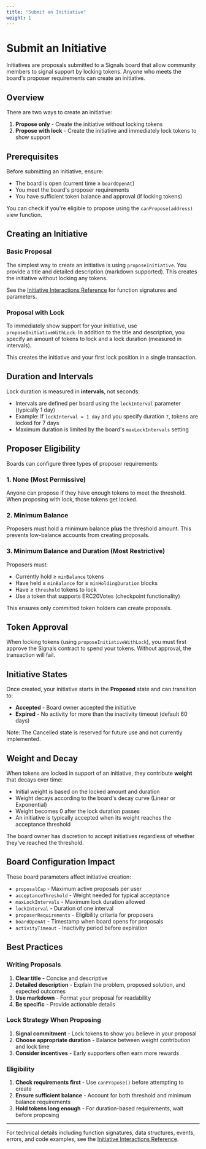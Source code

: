 ```yaml
---
title: "Submit an Initiative"
weight: 1
---
```


# Submit an Initiative

Initiatives are proposals submitted to a Signals board that allow community members to signal support by locking tokens. Anyone who meets the board's proposer requirements can create an initiative.

## Overview

There are two ways to create an initiative:

1. **Propose only** - Create the initiative without locking tokens
2. **Propose with lock** - Create the initiative and immediately lock tokens to show support

## Prerequisites

Before submitting an initiative, ensure:

- The board is open (current time ≥ `boardOpenAt`)
- You meet the board's proposer requirements
- You have sufficient token balance and approval (if locking tokens)

You can check if you're eligible to propose using the `canPropose(address)` view function.

## Creating an Initiative

### Basic Proposal

The simplest way to create an initiative is using `proposeInitiative`. You provide a title and detailed description (markdown supported). This creates the initiative without locking any tokens.

See the [Initiative Interactions Reference](/reference/initiative-interactions#proposing-initiatives) for function signatures and parameters.

### Proposal with Lock

To immediately show support for your initiative, use `proposeInitiativeWithLock`. In addition to the title and description, you specify an amount of tokens to lock and a lock duration (measured in intervals).

This creates the initiative and your first lock position in a single transaction.

## Duration and Intervals

Lock duration is measured in **intervals**, not seconds:
- Intervals are defined per board using the `lockInterval` parameter (typically 1 day)
- Example: If `lockInterval = 1 day` and you specify duration `7`, tokens are locked for 7 days
- Maximum duration is limited by the board's `maxLockIntervals` setting

## Proposer Eligibility

Boards can configure three types of proposer requirements:

### 1. None (Most Permissive)

Anyone can propose if they have enough tokens to meet the threshold. When proposing with lock, those tokens get locked.

### 2. Minimum Balance

Proposers must hold a minimum balance **plus** the threshold amount. This prevents low-balance accounts from creating proposals.

### 3. Minimum Balance and Duration (Most Restrictive)

Proposers must:
- Currently hold ≥ `minBalance` tokens
- Have held ≥ `minBalance` for ≥ `minHoldingDuration` blocks
- Have ≥ `threshold` tokens to lock
- Use a token that supports ERC20Votes (checkpoint functionality)

This ensures only committed token holders can create proposals.

## Token Approval

When locking tokens (using `proposeInitiativeWithLock`), you must first approve the Signals contract to spend your tokens. Without approval, the transaction will fail.

## Initiative States

Once created, your initiative starts in the **Proposed** state and can transition to:

- **Accepted** - Board owner accepted the initiative
- **Expired** - No activity for more than the inactivity timeout (default 60 days)

Note: The Cancelled state is reserved for future use and not currently implemented.

## Weight and Decay

When tokens are locked in support of an initiative, they contribute **weight** that decays over time:

- Initial weight is based on the locked amount and duration
- Weight decays according to the board's decay curve (Linear or Exponential)
- Weight becomes 0 after the lock duration passes
- An initiative is typically accepted when its weight reaches the acceptance threshold

The board owner has discretion to accept initiatives regardless of whether they've reached the threshold.

## Board Configuration Impact

These board parameters affect initiative creation:

- `proposalCap` - Maximum active proposals per user
- `acceptanceThreshold` - Weight needed for typical acceptance
- `maxLockIntervals` - Maximum lock duration allowed
- `lockInterval` - Duration of one interval
- `proposerRequirements` - Eligibility criteria for proposers
- `boardOpenAt` - Timestamp when board opens for proposals
- `activityTimeout` - Inactivity period before expiration

## Best Practices

### Writing Proposals

1. **Clear title** - Concise and descriptive
2. **Detailed description** - Explain the problem, proposed solution, and expected outcomes
3. **Use markdown** - Format your proposal for readability
4. **Be specific** - Provide actionable details

### Lock Strategy When Proposing

1. **Signal commitment** - Lock tokens to show you believe in your proposal
2. **Choose appropriate duration** - Balance between weight contribution and lock time
3. **Consider incentives** - Early supporters often earn more rewards

### Eligibility

1. **Check requirements first** - Use `canPropose()` before attempting to create
2. **Ensure sufficient balance** - Account for both threshold and minimum balance requirements
3. **Hold tokens long enough** - For duration-based requirements, wait before proposing

---

For technical details including function signatures, data structures, events, errors, and code examples, see the [Initiative Interactions Reference](/reference/initiative-interactions#proposing-initiatives).
